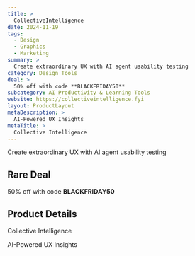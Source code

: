 ```yaml
---
title: >
  CollectiveIntelligence
date: 2024-11-19
tags:
  - Design
  - Graphics
  - Marketing
summary: >
  Create extraordinary UX with AI agent usability testing
category: Design Tools
deal: >
  50% off with code **BLACKFRIDAY50**
subcategory: AI Productivity & Learning Tools
website: https://collectiveintelligence.fyi
layout: ProductLayout
metaDescription: >
  AI-Powered UX Insights
metaTitle: >
  Collective Intelligence
---
```

Create extraordinary UX with AI agent usability testing

## Rare Deal

50% off with code **BLACKFRIDAY50**

## Product Details
Collective Intelligence

AI-Powered UX Insights
